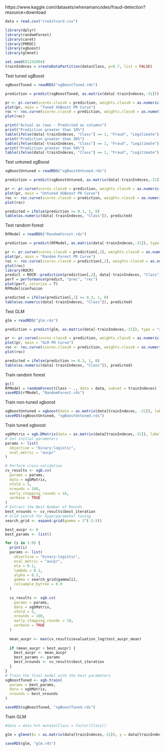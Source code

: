 https://www.kaggle.com/datasets/whenamancodes/fraud-detection?resource=download
```r
data = read.csv("creditcard.csv")
```

```r
library(dplyr)
library(randomForest)
library(caret)
library(PRROC)
library(xgboost)
library(glmnet)
```

```r
set.seed(01242004)
trainIndeces = createDataPartition(data$Class, p=0.7, list = FALSE)
```

Test tuned xgBoost
```r
xgBoostTuned = readRDS("xgBoostTuned.rds")

prediction = predict(xgBoostTuned, as.matrix(data[-trainIndeces,-31]))

pr <- pr.curve(scores.class0 = prediction, weights.class0 = as.numeric(data[-trainIndeces, "Class"]), curve = T)
plot(pr, main = "Tuned XGBoost PR Curve")
roc <- roc.curve(scores.class0 = prediction, weights.class0 = as.numeric(data[-trainIndeces, "Class"]), curve = T)
plot(roc)

print("Actual as rows - Predicted as columns")
print("Prediction greater than 10%")
table(ifelse(data[-trainIndeces, "Class"] == 1, "Fraud", "Legitimate"), ifelse(prediction >= 0.1, "Fraud", "Legitimate"))
print("Prediction greater than 30%")
table(ifelse(data[-trainIndeces, "Class"] == 1, "Fraud", "Legitimate"), ifelse(prediction >= 0.3, "Fraud", "Legitimate"))
print("Prediction greater than 50%")
table(ifelse(data[-trainIndeces, "Class"] == 1, "Fraud", "Legitimate"), ifelse(prediction >= 0.5, "Fraud", "Legitimate"))
```

Test untuned xgBoost
```r
xgBoostUntuned = readRDS("xgBoostUntuned.rds")

prediction = predict(xgBoostUntuned, as.matrix(data[-trainIndeces,-31]))

pr <- pr.curve(scores.class0 = prediction, weights.class0 = as.numeric(data[-trainIndeces, "Class"]), curve = T)
plot(pr, main = "Untuned XGBoost PR Curve")
roc <- roc.curve(scores.class0 = prediction, weights.class0 = as.numeric(data[-trainIndeces, "Class"]), curve = T)
plot(roc)

predicted = ifelse(prediction >= 0.3, 1, 0)
table(as.numeric(data[-trainIndeces, "Class"]), predicted)
```

Test random forest
```r
RFModel = readRDS("RandomForest.rds")

prediction = predict(RFModel, as.matrix(data[-trainIndeces,-31]), type = "prob")

pr <- pr.curve(scores.class0 = prediction[,2], weights.class0 = as.numeric(data[-trainIndeces, "Class"]), curve = T)
plot(pr, main = "Random Forest PR Curve")
roc <- roc.curve(scores.class0 = prediction[,2], weights.class0 = as.numeric(data[-trainIndeces, "Class"]), curve = T)
plot(roc)
library(ROCR)
predict = ROCR::prediction(prediction[,2], data[-trainIndeces, "Class"])
perf = performance(predict, "prec", "rec")
plot(perf, colorize = T)
RFModel$confusion

predicted = ifelse(prediction[,2] >= 0.3, 1, 0)
table(as.numeric(data[-trainIndeces, "Class"]), predicted)
```

Test GLM
```r
glm = readRDS("glm.rds")

prediction = predict(glm, as.matrix(data[-trainIndeces,-31]), type = "response", s = 0.005)

pr <- pr.curve(scores.class0 = prediction, weights.class0 = as.numeric(data[-trainIndeces, "Class"]), curve = T)
plot(pr, main = "GLM PR Curve")
roc <- roc.curve(scores.class0 = prediction, weights.class0 = as.numeric(data[-trainIndeces, "Class"]), curve = T)
plot(roc)

predicted = ifelse(prediction >= 0.3, 1, 0)
table(as.numeric(data[-trainIndeces, "Class"]), predicted)
```

Train random forest
```r
gc()
RFModel = randomForest(Class ~ ., data = data, subset = trainIndeces)
saveRDS(rfModel, "RandomForest.rds")
```

Train non-tuned xgboost
```r
xgBoostUntuned = xgboost(data = as.matrix(data[trainIndeces, -31]), label = as.matrix(data[trainIndeces, "Class"]), nrounds = 100, eta = 0.1, verbose = 1,objective = "binary:logistic", lambda = 0.2, alpha = 0.1, gamma = 1)
saveRDS(xgBoostUntuned, "xgBoostUntuned.rds")
```

Train tuned xgboost
```r
xgbMatrix = xgb.DMatrix(data = as.matrix(data[trainIndeces,-31]), label = data[trainIndeces, 31])
# Set initial parameters
params <- list(
  objective = "binary:logistic",
  eval_metric = "aucpr"
)

# Perform cross-validation
cv_results <- xgb.cv(
  params = params,
  data = xgbMatrix,
  nfold = 5,
  nrounds = 100,
  early_stopping_rounds = 10,
  verbose = TRUE
)
# Extract the Best Number of Rounds
best_nrounds <- cv_results$best_iteration
# Grid search for hyperparameter tuning
search_grid <- expand.grid(gamma = 2^(-3:5))

best_aucpr <- 0
best_params <- list()

for (i in 1:9) {
  print(i)
  params <- list(
    objective = "binary:logistic",
    eval_metric = "aucpr",
    eta = 0.1,
    lambda = 0.1,
    alpha = 0.3,
    gamma = search_grid$gamma[i],
    colsample_bytree = 0.9
  )
  
  cv_results <- xgb.cv(
    params = params,
    data = xgbMatrix,
    nfold = 5,
    nrounds = 100,
    early_stopping_rounds = 10,
    verbose = TRUE
  )
  
  mean_aucpr <- max(cv_results$evaluation_log$test_aucpr_mean)
  
  if (mean_aucpr > best_aucpr) {
    best_aucpr <- mean_aucpr
    best_params <- params
    best_nrounds <- cv_results$best_iteration
  }
}
# Train the final model with the best parameters
xgBoostTuned <- xgb.train(
  params = best_params,
  data = xgbMatrix,
  nrounds = best_nrounds
)

saveRDS(xgBoostTuned, "xgBoostTuned.rds")
```

Train GLM
```r
#data = data %>% mutate(Class = factor(Class))

glm = glmnet(x = as.matrix(data[trainIndeces,-31]), y = data[trainIndeces, 31], family = "binomial", type.measure = "class", alpha = 0)

saveRDS(glm, "glm.rds")
```